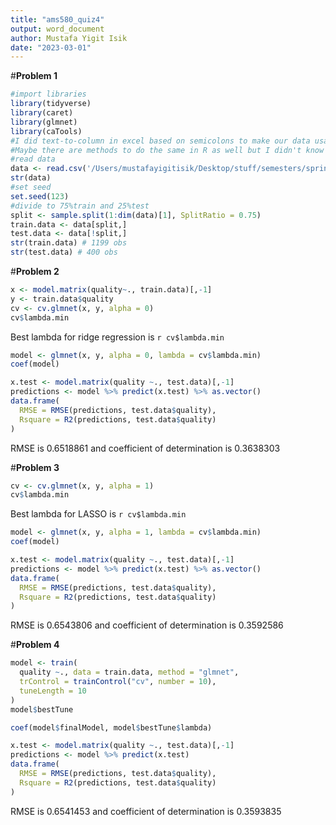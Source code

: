 ```yaml
---
title: "ams580_quiz4"
output: word_document
author: Mustafa Yigit Isik
date: "2023-03-01"
---
```


\#**Problem 1**

```r
#import libraries
library(tidyverse)
library(caret)
library(glmnet)
library(caTools)
#I did text-to-column in excel based on semicolons to make our data usable in R
#Maybe there are methods to do the same in R as well but I didn't know for now
#read data
data <- read.csv('/Users/mustafayigitisik/Desktop/stuff/semesters/spring 2023/ams 580/quizzes/quiz4/wine.csv')
str(data)
#set seed
set.seed(123)
#divide to 75%train and 25%test
split <- sample.split(1:dim(data)[1], SplitRatio = 0.75)
train.data <- data[split,]
test.data <- data[!split,]
str(train.data) # 1199 obs
str(test.data) # 400 obs
```

\#**Problem 2**

```r
x <- model.matrix(quality~., train.data)[,-1]
y <- train.data$quality
cv <- cv.glmnet(x, y, alpha = 0)
cv$lambda.min
```

Best lambda for ridge regression is `r cv$lambda.min`

```r
model <- glmnet(x, y, alpha = 0, lambda = cv$lambda.min)
coef(model)
```

```r
x.test <- model.matrix(quality ~., test.data)[,-1]
predictions <- model %>% predict(x.test) %>% as.vector()
data.frame(
  RMSE = RMSE(predictions, test.data$quality),
  Rsquare = R2(predictions, test.data$quality)
)
```

RMSE is 0.6518861 and coefficient of determination is 0.3638303

\#**Problem 3**

```r
cv <- cv.glmnet(x, y, alpha = 1)
cv$lambda.min
```

Best lambda for LASSO is `r cv$lambda.min`

```r
model <- glmnet(x, y, alpha = 1, lambda = cv$lambda.min)
coef(model)
```

```r
x.test <- model.matrix(quality ~., test.data)[,-1]
predictions <- model %>% predict(x.test) %>% as.vector()
data.frame(
  RMSE = RMSE(predictions, test.data$quality),
  Rsquare = R2(predictions, test.data$quality)
)
```

RMSE is 0.6543806 and coefficient of determination is 0.3592586

\#**Problem 4**

```r
model <- train(
  quality ~., data = train.data, method = "glmnet",
  trControl = trainControl("cv", number = 10),
  tuneLength = 10
)
model$bestTune
```

```r
coef(model$finalModel, model$bestTune$lambda)
```

```r
x.test <- model.matrix(quality ~., test.data)[,-1]
predictions <- model %>% predict(x.test)
data.frame(
  RMSE = RMSE(predictions, test.data$quality),
  Rsquare = R2(predictions, test.data$quality)
)
```

RMSE is 0.6541453 and coefficient of determination is 0.3593835

